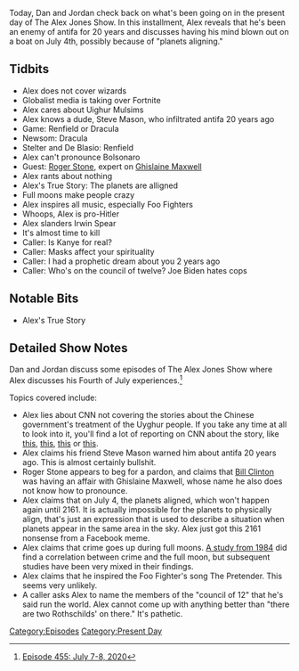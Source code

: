 {{DEFAULTSORT:
    #_EPISODE_0455:July 7-8, 2020
}}{{Episode
    | title             = July 7-8, 2020
    | caption           = Listen to this episode on [https://knowledgefight.libsyn.com/455-july-7-8-2020 Libsyn] [https://open.spotify.com/episode/6nIujUa19DcPnrlxEX9a6M Spotify], Read the [[Transcript/455: July 7-8, 2020|Unofficial Transcript]]
    | episodeNumber     = 455
    | length            = 01:22:16
    | airDate           = July 10, 2020
    | coverageStartDate = July 7, 2020
    | coverageEndDate   = July 8, 2020
    | episodeType       = [[:Category:Present Day|Present Day]]
    | appearance        = [[Steve Mason]], [[Gavin Newsom]], [[Brian Stelter]], [[Bill De Blasio]], [[Jair Bolsonaro]], [[Roger Stone]], [[Ghislaine Maxwell]], [[Irwin Spear]], [[Kanye West]], [[Joe Biden]]
    | oocDrop           = These people literally want to take your kids and beat their brains out. You're lucky if they don't eat them
    | previousEpisode   = [[454: December 17, 2013]]
    | nextEpisode       = [[456: July 9-11, 2020]]
}}

{{Stub}}

Today, Dan and Jordan check back on what's been going on in the present day of The Alex Jones Show. In this installment, Alex reveals that he's been an enemy of antifa for 20 years and discusses having his mind blown out on a boat on July 4th, possibly because of "planets aligning."

==Tidbits==

*Alex does not cover wizards
*Globalist media is taking over Fortnite
*Alex cares about Uighur Mulsims
*Alex knows a dude, Steve Mason, who infiltrated antifa 20 years ago
*Game: Renfield or Dracula
*Newsom: Dracula
*Stelter and De Blasio: Renfield
*Alex can't pronounce Bolsonaro
*Guest: [[Roger Stone]], expert on [[Ghislaine Maxwell]]
*Alex rants about nothing
*Alex's True Story: The planets are alligned
*Full moons make people crazy
*Alex inspires all music, especially Foo Fighters
*Whoops, Alex is pro-Hitler
*Alex slanders Irwin Spear
*It's almost time to kill
*Caller: Is Kanye for real?
*Caller: Masks affect your spirituality
*Caller: I had a prophetic dream about you 2 years ago
*Caller: Who's on the council of twelve? Joe Biden hates cops

==Notable Bits==

*Alex's True Story

==Detailed Show Notes==

Dan and Jordan discuss some episodes of The Alex Jones Show where Alex discusses his Fourth of July experiences.<ref>[https://knowledgefight.com/research/2020/7/20/episode-455-july-7-8-2020 Episode 455: July 7-8, 2020]</ref>

Topics covered include:

*Alex lies about CNN not covering the stories about the Chinese government's treatment of the Uyghur people. If you take any time at all to look into it, you'll find a lot of reporting on CNN about the story, like [https://www.cnn.com/interactive/2020/02/asia/xinjiang-china-karakax-document-intl-hnk/ this], [https://www.cnn.com/2020/06/19/asia/xinjiang-explainer-intl-hnk-scli/index.html this], [https://www.cnn.com/2019/01/18/asia/uyghur-china-detention-center-intl/index.html this] or [https://www.cnn.com/2018/02/02/asia/china-xinjiang-detention-camps-intl/index.html this].
*Alex claims his friend Steve Mason warned him about antifa 20 years ago. This is almost certainly bullshit.
*Roger Stone appears to beg for a pardon, and claims that [[Bill Clinton]] was having an affair with Ghislaine Maxwell, whose name he also does not know how to pronounce.
*Alex claims that on July 4, the planets aligned, which won't happen again until 2161. It is actually impossible for the planets to physically align, that's just an expression that is used to describe a situation when planets appear in the same area in the sky. Alex just got this 2161 nonsense from a Facebook meme.
*Alex claims that crime goes up during full moons. [https://www.ncbi.nlm.nih.gov/pmc/articles/PMC1444800/?page=1 A study from 1984] did find a correlation between crime and the full moon, but subsequent studies have been very mixed in their findings.
*Alex claims that he inspired the Foo Fighter's song The Pretender. This seems very unlikely.
*A caller asks Alex to name the members of the "council of 12" that he's said run the world. Alex cannot come up with anything better than "there are two Rothschilds' on there." It's pathetic.

[[Category:Episodes]]
[[Category:Present Day]]
